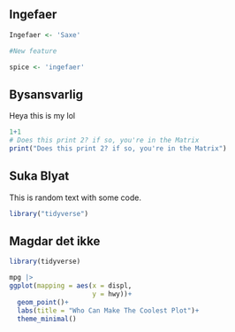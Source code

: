 ## Ingefaer

```r
Ingefaer <- 'Saxe'


```

```r
#New feature

spice <- 'ingefaer'
```

## Bysansvarlig

Heya this is my lol

```r
1+1
# Does this print 2? if so, you're in the Matrix
print("Does this print 2? if so, you're in the Matrix")

```

## Suka Blyat

This is random text with some code.

```r
library("tidyverse")
```

## Magdar det ikke

```r
library(tidyverse)

```

```r
mpg |> 
ggplot(mapping = aes(x = displ,
                     y = hwy))+
  geom_point()+
  labs(title = "Who Can Make The Coolest Plot")+
  theme_minimal()

```

## 
